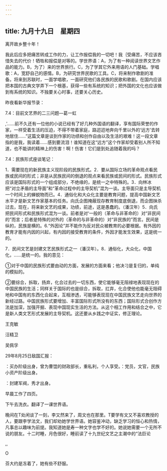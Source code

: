 ```yaml
---
---
---
```

title: 九月十九日　星期四
---




离开故乡整十年！

我此后应多把痛苦转成工作的力，让工作报偿我的一切吧！我｛受痛苦，不应该吝惜失去的代价！牺牲和报偿是对等的。学世界语：A，为了有一种阅读世界文艺作品的能力。B，为了）来的世界旅行。C，为了学其它外来用语的人门基础。学唱歌：A，宽舒自己的感情。B，为研究世界民歌的工具。C，将来制作歌剧的准备。将来到苏联时，一面学唱歌，一面研究他们各民族的民歌和歌剧。在国内应该把本国的古典文学弄下一个根基，获得一些有系统的知识；把外国的文化也应该做到有系统的知识。不独要关心时事，还要关心历史。

昨夜看新华报节录：

7.4：目前文艺界的二三问题―葛一虹

,'……前不久还有一位他的小说已经有了好几种外国语的翻译，享有国际荣誉的作家，一样受着生活的压迫，不得不带着家庭，路迢迢地奔向千里以外的‘远方’去转地居住……”这篇文章是谈到作家的功绩和创作自由以及生活的艰难！这一段文章指的是我，我读着……感到要流泪！谁知道在这“远方”这个作家却受着别人所不知道，也不能讲的精神上的伤害！啊！伤害！它们是到处追随着我的吗？

7.4：民族形式座谈笔记：

1．需要现在的新民族主义现阶段的民族形式。2．要从国际立场的革命观点看民族或民间的形式；非是从民族民间的倒退的观点来看民族或民间的形式。民族形式应该是国际形式的一个组成部分，不绝缘的，是统一之中特殊的。3．向林冰把“对立矛盾的主导面”和“革命过程中的主导契机”混为一谈。主导面只是主导契机一个时间上的蝉蜕物而已。4．通俗化和大众化主要是教育问题，提高中国新文艺水平才是新文艺作家基本的任务。向氏企图掩蔽现存教育制度底倒退，而企图抹杀过去，现在，将来新文艺的成果，功绩，前途，这是愚蠢的。（潘汉年）5．向氏把民间形式和民族形式混为一谈。前者是对‘一般的（革命与非革命的）对“非民间的”而言；后者是特殊的对外的（革命的与非革命的）对“非民族的”而言。民间是纵的，民族是横的。6.“外因论”并不能作为反对民众被教育的必要根据。有外因的教育才能有内因的兴起，有内因的接受教育的条件，外因才能发生效果，这是统一的。

7．民间文艺是封建文艺民族形式之一（潘汉年）。8．通俗化，大众化，中国化，……是统一的。我的意见：

①对于中国的民族形式要由动的方面，发展的方面来看；他决刁是复归的，单纯的模拟的。

②要综合，拆取，扬弃，化合过去的一切东西，使它能够毫无阻禄地表现现在的中国民族的生活；同样关于国际的也是综合，拆取，扛弃，化合使他也能毫无阻碍地和中国有的东西化合起来，互相渗透，可能够表现现在中国民族文艺走向世界的新经过路。中国民族形式要增加、丰富国际形式所没有的东西；国际形式合创作方法是加深，加强开掘、表现中国现实生活的方法。从这个相工作用和结合之中，它是新人类文艺形式发展的主导契机。这还要从乡践之中证实，修正理论。

王克敏

汪精卫

吴佩孚

29年8月25日敌国汇报：

：买办阶级出身，曾为曹馄的财政部长，重私利，个人享受。：党员，文官，民族小资产阶级出身。

：封建军阀，秀才出身。

早晨工作了四页。

下午去洗衣。翻译了一课世界语。

晚间在T处闲谈了一刻，李又然来了，周文也在那里。T要学有文又不喜欢教授的人，要跟李学法文，我们却劝她学世界语。她容鉴冲动，缺乏学习的恒心和热情，凡事总以趣味为前提。我知道她是寿一种文字也学不好的。她说她需要一个无所不说的朋友。十二时睡，月色很好，睡前读了十九世纪文艺之主潮中的“法巨论

,,

O

芬大约是冻着了，她有些不舒服。